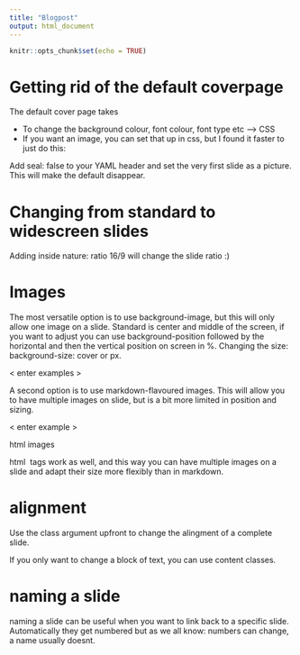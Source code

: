 ```yaml
---
title: "Blogpost"
output: html_document
---
```


```r
knitr::opts_chunk$set(echo = TRUE)
```



# Getting rid of the default coverpage

The default cover page takes 

- To change the background colour, font colour, font type etc --> CSS
- If you want an image, you can set that up in css, but I found it faster to just do this:

Add seal: false to your YAML header and set the very first slide as a picture. This will make the default disappear.



# Changing from standard to widescreen slides

Adding inside nature: ratio 16/9 will change the slide ratio :)



# Images

The most versatile option is to use background-image, but this will only allow one image on a slide.
Standard is center and middle of the screen, if you want to adjust you can use background-position followed by the horizontal and then the vertical position on screen in %. Changing the size: background-size: cover or px.

< enter examples >


A second option is to use markdown-flavoured images. This will allow you to have multiple images on slide, but is a bit more limited in position and sizing.

< enter example >

html images

html <img> tags work as well, and this way you can have multiple images on a slide and adapt their size more flexibly than in markdown.



# alignment

Use the class argument upfront to change the alingment of a complete slide.

If you only want to change a block of text, you can use content classes.


# naming a slide

naming a slide can be useful when you want to link back to a specific slide. Automatically they get numbered but as we all know: numbers can change, a name usually doesnt.